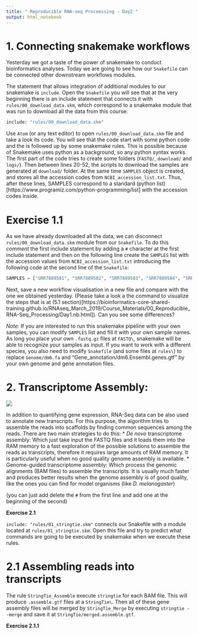 ```yaml
---
title: " Reproducible RNA-seq Proceessing - Day2 "
output: html_notebook
---
```


# 1. Connecting snakemake workflows  

Yesterday we got a taste of the power of snakemake to conduct bioinformatics analyses. Today we are going to see how our `Snakefile` can be connected other downstream workflows modules. 

The statement that allows integration of additional modules to our snakemake is `include`. Open the `Snakefile` you will see that at the very beginning there is an include statement that connects it with `rules/00_download_data.skm`, which correspond to a snakemake module that was run to download all the data from this course:

```python
include: "rules/00_download_data.skm"
``` 

Use `Atom` (or any text editor) to open `rules/00_download_data.skm` file and take a look its code. You will see that the code start with some python code and the is followed up by some snakemake rules. This is possible because of Snakemake uses python as a background, so any python syntax works. The first part of the code tries to create some folders (`FASTQ/`, `download/` and `logs/`). Then between lines 20-52, the scripts to download the samples are generated at `download/` folder. At the same time `SAMPLES` object is created, and stores all the accession codes from `NCBI_accession_list.txt`. Thus, after these lines, SAMPLES correspond to a standard (python list)[https://www.programiz.com/python-programming/list] with the accession codes inside.

# Exercise 1.1

As we have already downloaded all the data, we can disconnect `rules/00_download_data.skm` module from our `Snakefile`. To do this *comment* the first include statement by adding a `#` character at the first include statement and then on the following line create the `SAMPLES` list with the accession values from `NCBI_accession_list.txt` introducing the following code at the second line of the `Snakefile`:

```python
SAMPLES = ["SRR7889581", "SRR7889582", "SRR7889583", "SRR7889584", "SRR7889585", "SRR7889597", "SRR7889598", "SRR7889599", "SRR7889600"]
``` 
Next, save a new workflow visualisation in a new file and compare with the one we obtained yesterday. (Please take a look a the command to visualize the steps that is at (5.1 section)[https://bioinformatics-core-shared-training.github.io/RNAseq_March_2019/Course_Materials/00_Reproducible_RNA-Seq_Processing/Day1.nb.html]). Can you see some differences? 

*Note:* If you are interested to run this snakemake pipeline with your own samples, you can modify `SAMPLES` list and fill it with your own sample names. As long you place your own `.fastq.gz` files at `FASTQ\`, snakemake will be able to recognize your samples as input. If you want to work with a different species, you also need to modify `Snakefile` (and some files at `rules\`) to replace `Genome/dm6.fa` and  "Gene_annotation/dm6.Ensembl.genes.gtf" by your own genome and gene annotation files.


# 2. Transcriptome Assembly:

 ![](http://2.bp.blogspot.com/-J0eXeoo5Soc/TdV9n6rhvLI/AAAAAAAAuEk/hNfo7zq7oT4/s1600/Assembly.png)

In addition to quantifying gene expression, RNA-Seq data can be also used to annotate new transcripts. For this purpose, the algorithm tries to assemble the reads into scaffolds by finding common sequences among the reads. There are two main strategies to do this:
* *De novo* transcriptome assembly: Which just take input the FASTQ files and it loads them into the RAM memory to a fast exploration of the possible solutions to assemble the reads as transcripts, therefore it requires large amounts of RAM memory. It is particularly useful when no good quality genome assembly is available. 
* Genome-guided transcriptome assembly: Which process the genomic alignments (BAM files) to assemble the transcripts. It is usually much faster and produces better results when the genome assembly is of good quality, like the ones you can find for model organisms (like *D. melanogaster*)

(you can just add delete the `#` from the first line and add one at the beginning of the second)

**Exercise 2.1**

`include: "rules/01_stringtie.skm"` connects our Snakefile with a module located at `rules/01_stringtie.skm`. Open this file and try to predict what commands are going to be executed by snakemake when we execute these rules. 

# 2.1 Assembling reads into transcripts

The rule `StringTie_Assemble` execute `stringtie` for each BAM file. This will produce `.assemble.gtf` files at a `StringTie\`. Then all of these gene assembly files will be merged by `StringTie_Merge` by executing `stringtie --merge` and save it at `StringTie/merged.assemble.gtf`.

**Exercise 2.1.1**
